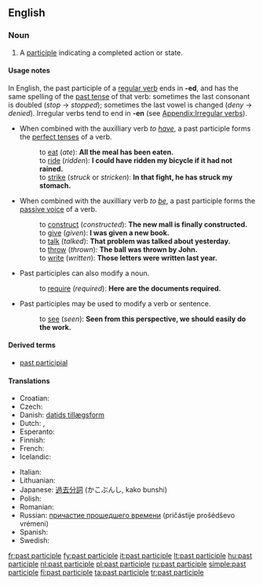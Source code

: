 ==English==

===Noun===
{{en-noun|sg=[[past]] [[participle]]}}

# {{grammar}} A [[participle]] indicating a completed action or state.

====Usage notes====
In English, the past participle of a [[regular verb]] ends in '''-ed''', and has the same spelling of the [[past tense]] of that verb: sometimes the last consonant is doubled (''stop'' → ''stopped''); sometimes the last vowel is changed (''deny'' → ''denied''). Irregular verbs tend to end in '''-en''' (see [[Appendix:Irregular verbs]]).

* When combined with the auxilliary verb ''to [[have]]'', a past participle forms the [[perfect tense]]s of a verb.
*: to [[eat]] (''ate''): '''All the meal has been eaten.'''
*: to [[ride]] (''ridden''): '''I could have ridden my bicycle if it had not rained.'''
*: to [[strike]] (''struck'' or ''stricken''): '''In that fight, he has struck my stomach.'''

* When combined with the auxilliary verb ''to [[be]]'', a past participle forms the [[passive voice]] of a verb.
*: to [[construct]] (''constructed''): '''The new mall is finally constructed.'''
*: to [[give]] (''given''): '''I was given a new book.'''
*: to [[talk]] (''talked''): '''That problem was talked about yesterday.'''
*: to [[throw]] (''thrown''): '''The ball was thrown by John.'''
*: to [[write]] (''written''): '''Those letters were written last year.'''

* Past participles can also modify a noun.
*: to [[require]] (''required''): '''Here are the documents required.'''

* Past participles may be used to modify a verb or sentence.
*: to [[see]] (''seen''): '''Seen from this perspective, we should easily do the work.'''

====Derived terms====
* [[past participial]]

====Translations====
{{trans-top|past participle}}
* Croatian: {{t-|hr|particip perfekta|m}}
* Czech: {{t-|cs|příčestí minulé|n}}
* Danish: [[datids tillægsform]] {{c}}
* Dutch: {{t+|nl|voltooid deelwoord|n}}, {{t+|nl|verleden deelwoord|n}}
* Esperanto: {{t-|eo|participo|xs=Esperanto}}
* Finnish: {{t-|fi|partisiipin perfekti}}
* French: {{t+|fr|participe passé|m}}
* Icelandic: {{t+|is|lýsingarháttur þátíðar|m}}
{{trans-mid}}
* Italian: {{t+|it|participio passato|m}}
* Lithuanian: {{t+|lt|būtojo laiko dalyvis|m}}
* Japanese: [[過去分詞]] (かこぶんし, kako bunshi)
* Polish: {{t-|pl|imiesłów czasu przeszłego|m}}
* Romanian: {{t|ro|participiu trecut|n}}
* Russian: [[причастие прошедшего времени]] (pričástije prošédševo vrémeni) {{n}}
* Spanish: {{t-|es|participio pasado|m}}
* Swedish: {{t-|sv|perfektparticip|n}}
{{trans-bottom}}

[[fr:past participle]]
[[fy:past participle]]
[[it:past participle]]
[[lt:past participle]]
[[hu:past participle]]
[[nl:past participle]]
[[pl:past participle]]
[[ru:past participle]]
[[simple:past participle]]
[[fi:past participle]]
[[ta:past participle]]
[[tr:past participle]]